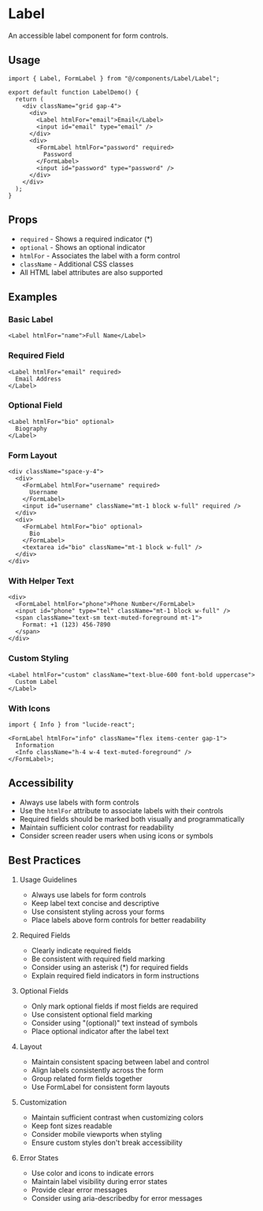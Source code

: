 # Label

An accessible label component for form controls.

## Usage

```tsx
import { Label, FormLabel } from "@/components/Label/Label";

export default function LabelDemo() {
  return (
    <div className="grid gap-4">
      <div>
        <Label htmlFor="email">Email</Label>
        <input id="email" type="email" />
      </div>
      <div>
        <FormLabel htmlFor="password" required>
          Password
        </FormLabel>
        <input id="password" type="password" />
      </div>
    </div>
  );
}
```

## Props

- `required` - Shows a required indicator (\*)
- `optional` - Shows an optional indicator
- `htmlFor` - Associates the label with a form control
- `className` - Additional CSS classes
- All HTML label attributes are also supported

## Examples

### Basic Label

```tsx
<Label htmlFor="name">Full Name</Label>
```

### Required Field

```tsx
<Label htmlFor="email" required>
  Email Address
</Label>
```

### Optional Field

```tsx
<Label htmlFor="bio" optional>
  Biography
</Label>
```

### Form Layout

```tsx
<div className="space-y-4">
  <div>
    <FormLabel htmlFor="username" required>
      Username
    </FormLabel>
    <input id="username" className="mt-1 block w-full" required />
  </div>
  <div>
    <FormLabel htmlFor="bio" optional>
      Bio
    </FormLabel>
    <textarea id="bio" className="mt-1 block w-full" />
  </div>
</div>
```

### With Helper Text

```tsx
<div>
  <FormLabel htmlFor="phone">Phone Number</FormLabel>
  <input id="phone" type="tel" className="mt-1 block w-full" />
  <span className="text-sm text-muted-foreground mt-1">
    Format: +1 (123) 456-7890
  </span>
</div>
```

### Custom Styling

```tsx
<Label htmlFor="custom" className="text-blue-600 font-bold uppercase">
  Custom Label
</Label>
```

### With Icons

```tsx
import { Info } from "lucide-react";

<FormLabel htmlFor="info" className="flex items-center gap-1">
  Information
  <Info className="h-4 w-4 text-muted-foreground" />
</FormLabel>;
```

## Accessibility

- Always use labels with form controls
- Use the `htmlFor` attribute to associate labels with their controls
- Required fields should be marked both visually and programmatically
- Maintain sufficient color contrast for readability
- Consider screen reader users when using icons or symbols

## Best Practices

1. Usage Guidelines

   - Always use labels for form controls
   - Keep label text concise and descriptive
   - Use consistent styling across your forms
   - Place labels above form controls for better readability

2. Required Fields

   - Clearly indicate required fields
   - Be consistent with required field marking
   - Consider using an asterisk (\*) for required fields
   - Explain required field indicators in form instructions

3. Optional Fields

   - Only mark optional fields if most fields are required
   - Use consistent optional field marking
   - Consider using "(optional)" text instead of symbols
   - Place optional indicator after the label text

4. Layout

   - Maintain consistent spacing between label and control
   - Align labels consistently across the form
   - Group related form fields together
   - Use FormLabel for consistent form layouts

5. Customization

   - Maintain sufficient contrast when customizing colors
   - Keep font sizes readable
   - Consider mobile viewports when styling
   - Ensure custom styles don't break accessibility

6. Error States
   - Use color and icons to indicate errors
   - Maintain label visibility during error states
   - Provide clear error messages
   - Consider using aria-describedby for error messages
